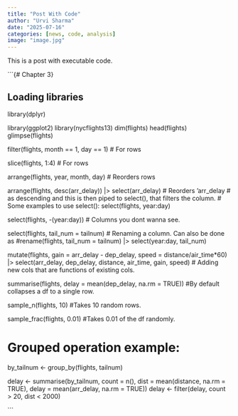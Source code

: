 ```yaml
---
title: "Post With Code"
author: "Urvi Sharma"
date: "2025-07-16"
categories: [news, code, analysis]
image: "image.jpg"
---
```


This is a post with executable code.

```{# Chapter 3}



## Loading libraries


library(dplyr)

library(ggplot2)
library(nycflights13)
dim(flights)
head(flights)
glimpse(flights)


 


filter(flights, month == 1, day == 1) # For rows

slice(flights, 1:4) # For rows

arrange(flights, year, month, day) # Reorders rows

arrange(flights, desc(arr_delay)) |> select(arr_delay) # Reorders 'arr_delay
# as descending and this is then piped to select(), that filters the column.
# Some examples to use select():
select(flights, year:day)

select(flights, -(year:day)) # Columns you dont wanna see.

select(flights, tail_num = tailnum) # Renaming a column. Can also be done as
#rename(flights, tail_num = tailnum) |> select(year:day, tail_num)

mutate(flights, gain = arr_delay - dep_delay, speed = distance/air_time*60) |> select(arr_delay, dep_delay, distance, air_time, gain, speed) # Adding new cols that are functions of existing cols.

summarise(flights, delay = mean(dep_delay, na.rm = TRUE)) #By default collapses a df to a single row. 

sample_n(flights, 10) #Takes 10 random rows. 

sample_frac(flights, 0.01) #Takes 0.01 of the df randomly.



# Grouped operation example:
by_tailnum <- group_by(flights, tailnum)

delay <- summarise(by_tailnum,
                   count = n(),
                   dist = mean(distance, na.rm = TRUE),
                   delay = mean(arr_delay, na.rm = TRUE))
delay <- filter(delay, count > 20, dist < 2000)

```

